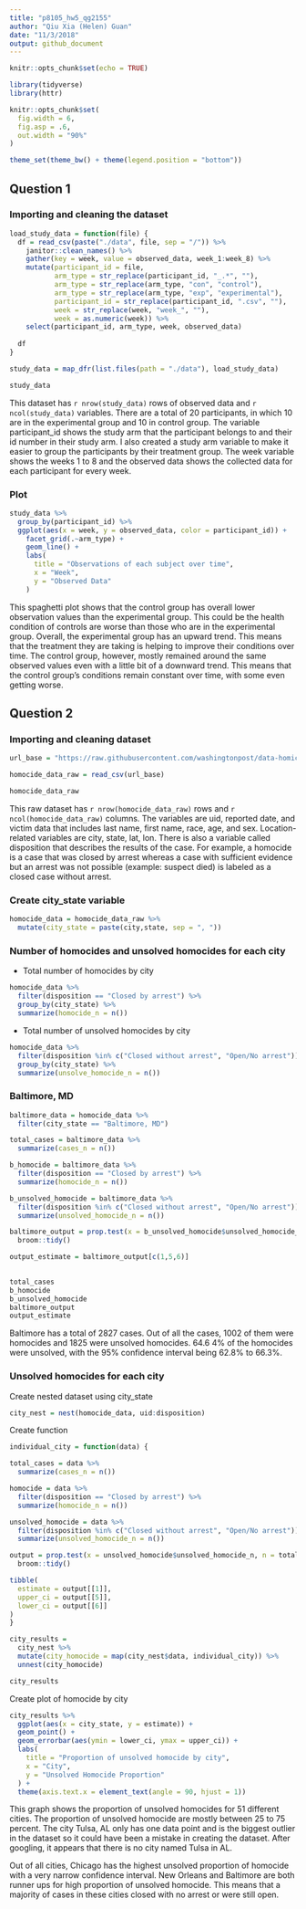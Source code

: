 ```yaml
---
title: "p8105_hw5_qg2155"
author: "Qiu Xia (Helen) Guan"
date: "11/3/2018"
output: github_document
---
```


```r
knitr::opts_chunk$set(echo = TRUE)
```

```r
library(tidyverse)
library(httr)
```

```r
knitr::opts_chunk$set(
  fig.width = 6,
  fig.asp = .6,
  out.width = "90%"
)

theme_set(theme_bw() + theme(legend.position = "bottom"))

```

## Question 1

### Importing and cleaning the dataset

```r
load_study_data = function(file) {
  df = read_csv(paste("./data", file, sep = "/")) %>% 
    janitor::clean_names() %>%
    gather(key = week, value = observed_data, week_1:week_8) %>% 
    mutate(participant_id = file,
           arm_type = str_replace(participant_id, "_.*", ""),
           arm_type = str_replace(arm_type, "con", "control"),
           arm_type = str_replace(arm_type, "exp", "experimental"),
           participant_id = str_replace(participant_id, ".csv", ""),
           week = str_replace(week, "week_", ""),
           week = as.numeric(week)) %>% 
    select(participant_id, arm_type, week, observed_data)
  
  df
}

study_data = map_dfr(list.files(path = "./data"), load_study_data)
```

```r
study_data
```

This dataset has `r nrow(study_data)` rows of observed data and `r ncol(study_data)` variables. There are a total of 20 participants, in which 10 are in the experimental group and 10 in control group. The variable participant_id shows the study arm that the participant belongs to and their id number in their study arm. I also created a study arm variable to make it easier to group the participants by their treatment group. The week variable shows the weeks 1 to 8 and the observed data shows the collected data for each participant for every week. 

### Plot
```r
study_data %>% 
  group_by(participant_id) %>% 
  ggplot(aes(x = week, y = observed_data, color = participant_id)) +
    facet_grid(.~arm_type) +
    geom_line() +
    labs(
      title = "Observations of each subject over time",
      x = "Week",
      y = "Observed Data"
    )
```

This spaghetti plot shows that the control group has overall lower observation values than the experimental group. This could be the health condition of controls are worse than those who are in the experimental group. Overall, the experimental group has an upward trend. This means that the treatment they are taking is helping to improve their conditions over time. The control group, however, mostly remained around the same observed values even with a little bit of a downward trend. This means that the control group's conditions remain constant over time, with some even getting worse. 

## Question 2

### Importing and cleaning dataset

```r
url_base = "https://raw.githubusercontent.com/washingtonpost/data-homicides/master/homicide-data.csv" 

homocide_data_raw = read_csv(url_base)

homocide_data_raw
```

This raw dataset has `r nrow(homocide_data_raw)` rows and `r ncol(homocide_data_raw)` columns. The variables are uid, reported date, and victim data that includes last name, first name, race, age, and sex. Location-related variables are city, state, lat, lon. There is also a variable called disposition that describes the results of the case. For example, a homocide is a case that was closed by arrest whereas a case with sufficient evidence but an arrest was not possible (example: suspect died) is labeled as a closed case without arrest. 

### Create city_state variable

```r
homocide_data = homocide_data_raw %>% 
  mutate(city_state = paste(city,state, sep = ", "))
```

### Number of homocides and unsolved homocides for each city

* Total number of homocides by city
```r
homocide_data %>% 
  filter(disposition == "Closed by arrest") %>% 
  group_by(city_state) %>% 
  summarize(homocide_n = n())
```

* Total number of unsolved homocides by city 
```r
homocide_data %>% 
  filter(disposition %in% c("Closed without arrest", "Open/No arrest")) %>% 
  group_by(city_state) %>% 
  summarize(unsolve_homocide_n = n()) 
```

### Baltimore, MD

```r
baltimore_data = homocide_data %>% 
  filter(city_state == "Baltimore, MD") 

total_cases = baltimore_data %>% 
  summarize(cases_n = n())

b_homocide = baltimore_data %>% 
  filter(disposition == "Closed by arrest") %>% 
  summarize(homocide_n = n())

b_unsolved_homocide = baltimore_data %>% 
  filter(disposition %in% c("Closed without arrest", "Open/No arrest")) %>% 
  summarize(unsolved_homocide_n = n()) 

baltimore_output = prop.test(x = b_unsolved_homocide$unsolved_homocide_n, n = total_cases$cases_n) %>% 
  broom::tidy() 

output_estimate = baltimore_output[c(1,5,6)]
  

total_cases
b_homocide
b_unsolved_homocide
baltimore_output
output_estimate
```

Baltimore has a total of 2827 cases. Out of all the cases, 1002 of them were homocides and 1825 were unsolved homocides. 64.6 4% of the homocides were unsolved, with the 95% confidence interval being 62.8% to 66.3%. 

### Unsolved homocides for each city 

Create nested dataset using city_state

```r
city_nest = nest(homocide_data, uid:disposition)
```

Create function 
```r
individual_city = function(data) {

total_cases = data %>% 
  summarize(cases_n = n())

homocide = data %>% 
  filter(disposition == "Closed by arrest") %>% 
  summarize(homocide_n = n())

unsolved_homocide = data %>% 
  filter(disposition %in% c("Closed without arrest", "Open/No arrest")) %>% 
  summarize(unsolved_homocide_n = n()) 

output = prop.test(x = unsolved_homocide$unsolved_homocide_n, n = total_cases$cases_n) %>% 
  broom::tidy() 

tibble(
  estimate = output[[1]],
  upper_ci = output[[5]],
  lower_ci = output[[6]]
)
}
```

```r
city_results =
  city_nest %>% 
  mutate(city_homocide = map(city_nest$data, individual_city)) %>% 
  unnest(city_homocide)

city_results
```

Create plot of homocide by city

```r
city_results %>% 
  ggplot(aes(x = city_state, y = estimate)) +
  geom_point() +
  geom_errorbar(aes(ymin = lower_ci, ymax = upper_ci)) +
  labs(
    title = "Proportion of unsolved homocide by city",
    x = "City",
    y = "Unsolved Homocide Proportion"
  ) +
  theme(axis.text.x = element_text(angle = 90, hjust = 1))
```

This graph shows the proportion of unsolved homocides for 51 different cities. The proportion of unsolved homocide are mostly between 25 to 75 percent. The city Tulsa, AL only has one data point and is the biggest outlier in the dataset so it could have been a mistake in creating the dataset. After googling, it appears that there is no city named Tulsa in AL. 

Out of all cities, Chicago has the highest unsolved proportion of homocide with a very narrow confidence interval. New Orleans and Baltimore are both runner ups for high proportion of unsolved homocide. This means that a majority of cases in these cities closed with no arrest or were still open. 
